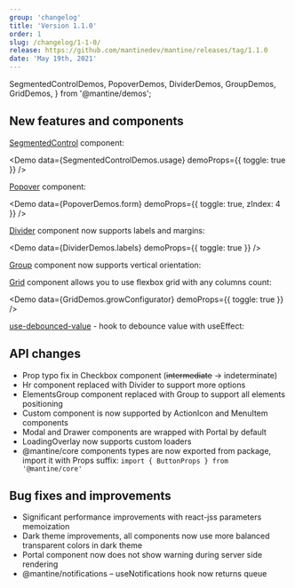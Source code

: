 ```yaml
---
group: 'changelog'
title: 'Version 1.1.0'
order: 1
slug: /changelog/1-1-0/
release: https://github.com/mantinedev/mantine/releases/tag/1.1.0
date: 'May 19th, 2021'
---
```


  SegmentedControlDemos,
  PopoverDemos,
  DividerDemos,
  GroupDemos,
  GridDemos,
} from '@mantine/demos';

## New features and components

[SegmentedControl](https://mantine.dev/core/segmented-control/) component:

<Demo data={SegmentedControlDemos.usage} demoProps={{ toggle: true }} />

[Popover](https://mantine.dev/core/popover/) component:

<Demo data={PopoverDemos.form} demoProps={{ toggle: true, zIndex: 4 }} />

[Divider](https://mantine.dev/core/divider/) component now supports labels and margins:

<Demo data={DividerDemos.labels} demoProps={{ toggle: true }} />

[Group](https://mantine.dev/core/group/) component now supports vertical orientation:

<Demo data={GroupDemos.configurator} />

[Grid](https://mantine.dev/core/grid/) component allows you to use flexbox grid with any columns count:

<Demo data={GridDemos.growConfigurator} demoProps={{ toggle: true }} />

[use-debounced-value](https://mantine.dev/hooks/use-debounced-value/) - hook to debounce value with useEffect:

<UseDebouncedValueBaseDemo toggle />

## API changes

- Prop typo fix in Checkbox component (~~intermediate~~ -> indeterminate)
- Hr component replaced with Divider to support more options
- ElementsGroup component replaced with Group to support all elements positioning
- Custom component is now supported by ActionIcon and MenuItem components
- Modal and Drawer components are wrapped with Portal by default
- LoadingOverlay now supports custom loaders
- @mantine/core components types are now exported from package, import it with Props suffix: `import { ButtonProps } from '@mantine/core'`

## Bug fixes and improvements

- Significant performance improvements with react-jss parameters memoization
- Dark theme improvements, all components now use more balanced transparent colors in dark theme
- Portal component now does not show warning during server side rendering
- @mantine/notifications – useNotifications hook now returns queue
